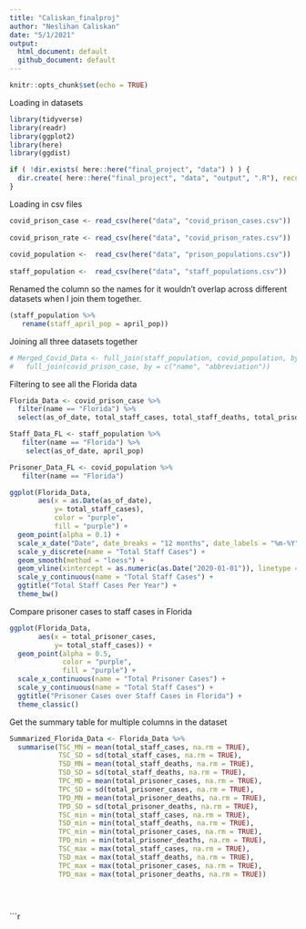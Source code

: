 ```yaml
---
title: "Caliskan_finalproj"
author: "Neslihan Caliskan"
date: "5/1/2021"
output: 
  html_document: default
  github_document: default
---
```


```r
knitr::opts_chunk$set(echo = TRUE)
```

Loading in datasets
```r
library(tidyverse)
library(readr)
library(ggplot2)
library(here)
library(ggdist)
```


```r
if ( !dir.exists( here::here("final_project", "data") ) ) {
  dir.create( here::here("final_project", "data", "output", ".R"), recursive = TRUE )
}

```

Loading in csv files
```r
covid_prison_case <- read_csv(here("data", "covid_prison_cases.csv"))
                       
covid_prison_rate <- read_csv(here("data", "covid_prison_rates.csv"))
                       
covid_population <-  read_csv(here("data", "prison_populations.csv"))
                   
staff_population <-  read_csv(here("data", "staff_populations.csv"))

```


Renamed the column so the names for it wouldn't overlap across different datasets when I join them together.
```r
(staff_population %>% 
   rename(staff_april_pop = april_pop))

```

Joining all three datasets together
```r
# Merged_Covid_Data <- full_join(staff_population, covid_population, by = c("name", "abbreviation")) %>% 
#   full_join(covid_prison_case, by = c("name", "abbreviation"))

```

Filtering to see all the Florida data
```r
Florida_Data <- covid_prison_case %>% 
  filter(name == "Florida") %>% 
  select(as_of_date, total_staff_cases, total_staff_deaths, total_prisoner_cases, total_prisoner_deaths)
```


```r
Staff_Data_FL <- staff_population %>% 
   filter(name == "Florida") %>% 
    select(as_of_date, april_pop)

```


```r
Prisoner_Data_FL <- covid_population %>% 
   filter(name == "Florida") 
```


```r
ggplot(Florida_Data,
       aes(x = as.Date(as_of_date), 
           y= total_staff_cases),
           color = "purple",
           fill = "purple") +
  geom_point(alpha = 0.1) +
  scale_x_date("Date", date_breaks = "12 months", date_labels = "%m-%Y") +
  scale_y_discrete(name = "Total Staff Cases") +
  geom_smooth(method = "loess") +
  geom_vline(xintercept = as.numeric(as.Date("2020-01-01")), linetype = "dashed") +
  scale_y_continuous(name = "Total Staff Cases") +
  ggtitle("Total Staff Cases Per Year") +
  theme_bw() 

```


Compare prisoner cases to staff cases in Florida
```r
ggplot(Florida_Data,
       aes(x = total_prisoner_cases, 
           y= total_staff_cases)) +
  geom_point(alpha = 0.5,
             color = "purple",
             fill = "purple") +
  scale_x_continuous(name = "Total Prisoner Cases") +
  scale_y_continuous(name = "Total Staff Cases") +
  ggtitle("Prisoner Cases over Staff Cases in Florida") +
  theme_classic() 
```

Get the summary table for multiple columns in the dataset
```r
Summarized_Florida_Data <- Florida_Data %>% 
  summarise(TSC_MN = mean(total_staff_cases, na.rm = TRUE),
            TSC_SD = sd(total_staff_cases, na.rm = TRUE),
            TSD_MN = mean(total_staff_deaths, na.rm = TRUE),
            TSD_SD = sd(total_staff_deaths, na.rm = TRUE),
            TPC_MD = mean(total_prisoner_cases, na.rm = TRUE),
            TPC_SD = sd(total_prisoner_cases, na.rm = TRUE),
            TPD_MN = mean(total_prisoner_deaths, na.rm = TRUE),
            TPD_SD = sd(total_prisoner_deaths, na.rm = TRUE),
            TSC_min = min(total_staff_cases, na.rm = TRUE),
            TSD_min = min(total_staff_deaths, na.rm = TRUE),
            TPC_min = min(total_prisoner_cases, na.rm = TRUE),
            TPD_min = min(total_prisoner_deaths, na.rm = TRUE),
            TSC_max = max(total_staff_cases, na.rm = TRUE),
            TSD_max = max(total_staff_deaths, na.rm = TRUE),
            TPC_max = max(total_prisoner_cases, na.rm = TRUE),
            TPD_max = max(total_prisoner_deaths, na.rm = TRUE))
            
            
```



```r


```


```r
